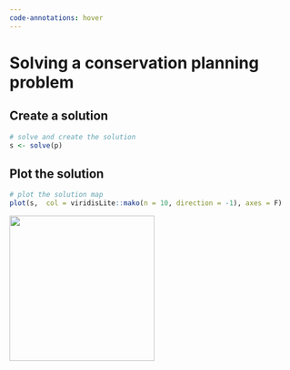 ```yaml
---
code-annotations: hover
---
```


# Solving a conservation planning problem

## Create a solution

```r

# solve and create the solution
s <- solve(p)

```

## Plot the solution

```r

# plot the solution map
plot(s,  col = viridisLite::mako(n = 10, direction = -1), axes = F)

```

![](/figures/solution0.PNG){width="255"}
